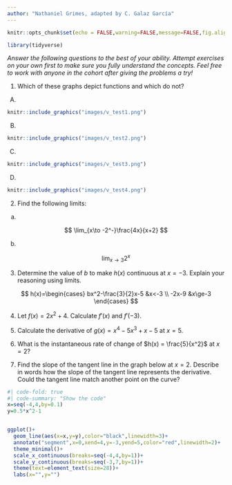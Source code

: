 ```yaml
---
author: "Nathaniel Grimes, adapted by C. Galaz García"
---
```


```r
knitr::opts_chunk$set(echo = FALSE,warning=FALSE,message=FALSE,fig.align = 'center')

library(tidyverse)
```

*Answer the following questions to the best of your ability.  Attempt exercises on your own first to make sure you fully understand the concepts. Feel free to work with anyone in the cohort after giving the problems a try!*

1) Which of these graphs depict functions and which do not?


A) 
```r
knitr::include_graphics("images/v_test1.png")
```

B)
```r
knitr::include_graphics("images/v_test2.png")
```

C)

```r
knitr::include_graphics("images/v_test3.png")
```

D)

```r
knitr::include_graphics("images/v_test4.png")
```


2) Find the following limits:

a)

$$
\lim_{x\to -2^-}\frac{4x}{x+2}
$$

b) 

$$
\lim_{x\to 3}2^x
$$

3) Determine the value of $b$ to make $h(x)$ continuous at $x=-3$. Explain your reasoning using limits.

$$
h(x)=\begin{cases}
bx^2-\frac{3}{2}x-5 &x<-3 \\
-2x-9 &x\ge-3
\end{cases}
$$


4) Let $f(x) = 2x^2+4$. Calculate $f'(x)$ and $f'(-3)$.

5) Calculate the derivative of $g(x) = x^4-5x^3+x-5$ at $x=5$.

6) What is the instantaneous rate of change of $h(x) = \frac{5}{x^2}$ at $x=2$?

7) Find the slope of the tangent line in the graph below at $x=2$. Describe in words how the slope of the tangent line represents the derivative. Could the tangent line match another point on the curve?

```r
#| code-fold: true
#| code-summary: "Show the code"
x=seq(-4,4,by=0.1)
y=0.5*x^2-1


ggplot()+
  geom_line(aes(x=x,y=y),color="black",linewidth=3)+
  annotate("segment",x=0,xend=4,y=-3,yend=5,color="red",linewidth=2)+
  theme_minimal()+
  scale_x_continuous(breaks=seq(-4,4,by=1))+
  scale_y_continuous(breaks=seq(-3,7,by=1))+
  theme(text=element_text(size=28))+
  labs(x="",y="")
  
```



